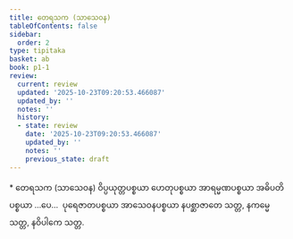 ```yaml
---
title: တေရသက (သာသေဝန)
tableOfContents: false
sidebar:
  order: 2
type: tipitaka
basket: ab
book: p1-1
review:
  current: review
  updated: '2025-10-23T09:20:53.466087'
  updated_by: ''
  notes: ''
  history:
  - state: review
    date: '2025-10-23T09:20:53.466087'
    updated_by: ''
    notes: ''
    previous_state: draft
---
```



<ReviewStatus review={frontmatter.review} showDetails={true} />

<HypothesisAnnotation frontmatter={frontmatter} />

<DynamicBreadcrumb />

<Paragraph type="center" book="p1-1">
* တေရသက (သာသေဝန)
</Paragraph>

<Paragraph number="620" book="p1-1">
ဝိပ္ပယုတ္တပစ္စယာ ဟေတုပစ္စယာ အာရမ္မဏပစ္စယာ အဓိပတိပစ္စယာ …ပေ…  ပုရေဇာတပစ္စယာ အာသေဝနပစ္စယာ နပစ္ဆာဇာတေ သတ္တ, နကမ္မေ သတ္တ, နဝိပါကေ သတ္တ.
</Paragraph>
